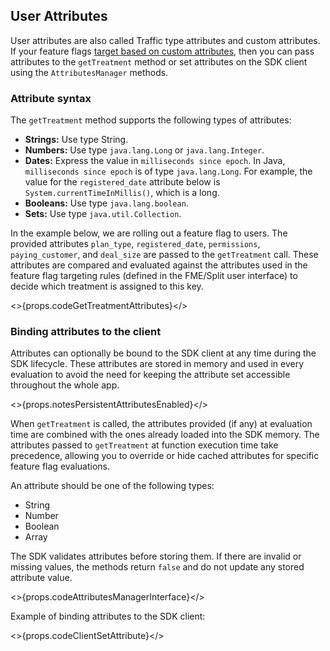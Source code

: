 ## User Attributes

User attributes are also called Traffic type attributes and custom attributes. If your feature flags [target based on custom attributes](https://help.split.io/hc/en-us/articles/360020793231-Target-with-custom-attributes), then you can pass attributes to the `getTreatment` method or set attributes on the SDK client using the `AttributesManager` methods.

### Attribute syntax

The `getTreatment` method supports the following types of attributes:

* **Strings:** Use type String.
* **Numbers:** Use type `java.lang.Long` or `java.lang.Integer`.
* **Dates:** Express the value in `milliseconds since epoch`. In Java, `milliseconds since epoch` is of type `java.lang.Long`. For example, the value for the `registered_date` attribute below is `System.currentTimeInMillis()`, which is a long.
* **Booleans:** Use type `java.lang.boolean`.
* **Sets:** Use type `java.util.Collection`.

In the example below, we are rolling out a feature flag to users. The provided attributes `plan_type`, `registered_date`, `permissions`, `paying_customer`, and `deal_size` are passed to the `getTreatment` call. These attributes are compared and evaluated against the attributes used in the feature flag targeting rules (defined in the FME/Split user interface) to decide which treatment is assigned to this key.

<>{props.codeGetTreatmentAttributes}</>

### Binding attributes to the client

Attributes can optionally be bound to the SDK client at any time during the SDK lifecycle. These attributes are stored in memory and used in every evaluation to avoid the need for keeping the attribute set accessible throughout the whole app.

<>{props.notesPersistentAttributesEnabled}</>

When `getTreatment` is called, the attributes provided (if any) at evaluation time are combined with the ones already loaded into the SDK memory. The attributes passed to `getTreatment` at function execution time take precedence, allowing you to override or hide cached attributes for specific feature flag evaluations.

An attribute should be one of the following types:
- String
- Number
- Boolean
- Array

The SDK validates attributes before storing them. If there are invalid or missing values, the methods return `false` and do not update any stored attribute value.

<>{props.codeAttributesManagerInterface}</>

Example of binding attributes to the SDK client:

<>{props.codeClientSetAttribute}</>